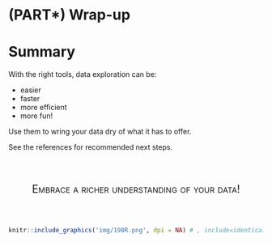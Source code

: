# (PART\*) Wrap-up {-}
# Summary



With the right tools, data exploration can be: 

- easier
- faster
- more efficient
- more fun!

Use them to wring your data dry of what it has to offer.

See the references for recommended next steps.

<br><br>

<div style="font-variant:small-caps; font-size:150%; text-align:center", class='emph'>Embrace a richer understanding of your data!</div>

<br>
<br>

```r
knitr::include_graphics('img/198R.png', dpi = NA) # , include=identical(knitr:::pandoc_to(), 'html'
```

